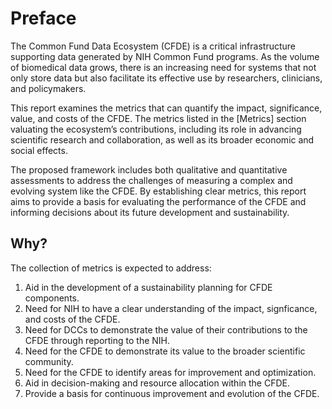 # Preface {.unnumbered}

The Common Fund Data Ecosystem (CFDE) is a critical infrastructure supporting data generated by NIH Common Fund programs. 
As the volume of biomedical data grows, there is an increasing need for systems that not only store data but also facilitate its effective use by researchers, clinicians, and policymakers.

This report examines the metrics that can quantify the impact, significance, value, and costs of the CFDE. 
The metrics listed in the [Metrics] section valuating the ecosystem's contributions, including its role in advancing scientific research and collaboration, as well as its broader economic and social effects.

The proposed framework includes both qualitative and quantitative assessments to address the challenges of measuring a complex and evolving system like the CFDE. 
By establishing clear metrics, this report aims to provide a basis for evaluating the performance of the CFDE and informing decisions about its future development and sustainability.

## Why?

The collection of metrics is expected to address:

1. Aid in the development of a sustainability planning for CFDE components. 
2. Need for NIH to have a clear understanding of the impact, signficance, and costs of the CFDE.
3. Need for DCCs to demonstrate the value of their contributions to the CFDE through reporting to the NIH.
4. Need for the CFDE to demonstrate its value to the broader scientific community.
5. Need for the CFDE to identify areas for improvement and optimization.
6. Aid in decision-making and resource allocation within the CFDE.
7. Provide a basis for continuous improvement and evolution of the CFDE.